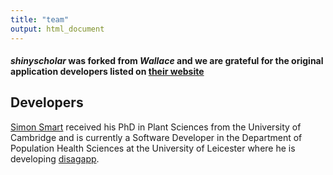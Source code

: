 ```yaml
---
title: "team"
output: html_document
---
```


#### *shinyscholar* was forked from *Wallace* and we are grateful for the original application developers listed on [their website](https://wallaceecomod.github.io/)

## Developers

[Simon Smart](https://github.com/simon-smart88) received his PhD in Plant Sciences from the University of Cambridge and is currently a Software Developer in the Department of Population Health Sciences at the University of Leicester where he is developing [disagapp](https://github.com/simon-smart88/disagapp).



